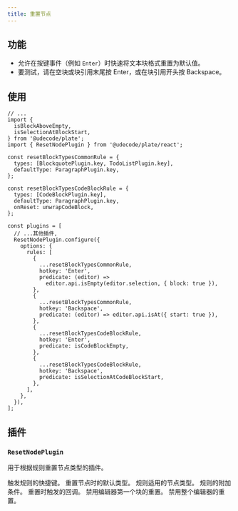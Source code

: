 ```yaml
---
title: 重置节点
---
```


<ComponentPreview name="reset-node-demo" />

<PackageInfo>

## 功能

- 允许在按键事件（例如 `Enter`）时快速将文本块格式重置为默认值。
- 要测试，请在空块或块引用末尾按 Enter，或在块引用开头按 Backspace。

</PackageInfo>

## 使用

```tsx
// ...
import {
  isBlockAboveEmpty,
  isSelectionAtBlockStart,
} from '@udecode/plate';
import { ResetNodePlugin } from '@udecode/plate/react';

const resetBlockTypesCommonRule = {
  types: [BlockquotePlugin.key, TodoListPlugin.key],
  defaultType: ParagraphPlugin.key,
};

const resetBlockTypesCodeBlockRule = {
  types: [CodeBlockPlugin.key],
  defaultType: ParagraphPlugin.key,
  onReset: unwrapCodeBlock,
};

const plugins = [
  // ...其他插件,
  ResetNodePlugin.configure({
    options: {
      rules: [
        {
          ...resetBlockTypesCommonRule,
          hotkey: 'Enter',
          predicate: (editor) =>
            editor.api.isEmpty(editor.selection, { block: true }),
        },
        {
          ...resetBlockTypesCommonRule,
          hotkey: 'Backspace',
          predicate: (editor) => editor.api.isAt({ start: true }),
        },
        {
          ...resetBlockTypesCodeBlockRule,
          hotkey: 'Enter',
          predicate: isCodeBlockEmpty,
        },
        {
          ...resetBlockTypesCodeBlockRule,
          hotkey: 'Backspace',
          predicate: isSelectionAtCodeBlockStart,
        },
      ],
    },
  }),
];
```

## 插件

### `ResetNodePlugin`

用于根据规则重置节点类型的插件。

<API name="ResetNodePlugin">
<APIOptions type="rules">
    <APIItem name="hotkey" type="string | string[]" optional>
      触发规则的快捷键。
    </APIItem>
    <APIItem name="defaultType" type="string" optional>
      重置节点时的默认类型。
    </APIItem>
    <APIItem name="types" type="string[]">
      规则适用的节点类型。
    </APIItem>
    <APIItem name="predicate" type="(editor: PlateEditor) => boolean">
      规则的附加条件。
    </APIItem>
    <APIItem name="onReset" type="(editor: PlateEditor) => void" optional>
      重置时触发的回调。
    </APIItem>
    <APIItem name="disableFirstBlockReset" type="boolean" optional>
      禁用编辑器第一个块的重置。
    </APIItem>
    <APIItem name="disableEditorReset" type="boolean" optional>
      禁用整个编辑器的重置。
  </APIItem>
  </APIOptions>
</API>